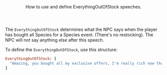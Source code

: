 <Header title="EverythingOutOfStock">
  How to use and define EverythingOutOfStock speeches.
</Header>

The `EverythingOutOfStock` determines what the NPC says when the player has bought all Species for a Species event. (There's no restocking). The NPC will not say anything else after this speech.

<SPSpeeches speech="EverythingOutOfStock"/>

To define the `EverythingOutOfStock`, use this structure:

```ruby
EverythingOutOfStock: [
  "Amazing, you bought all my exclusive offers, I'm really rich now thanks to you!"
]
```
<ImageWithCaption src="/images/documentation/poke-market/SpeciesEverythingOutOfStock.png" caption="EverythingOutOfStock"/>